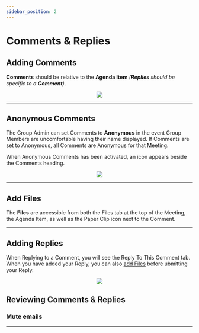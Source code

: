 ```yaml
---
sidebar_position: 2
---
```



# Comments & Replies

## Adding Comments

**Comments** should be relative to the **Agenda Item** _(**Replies** should be specific to a **Comment**)_.

<center>
	<img src={useBaseUrl('/img/global/addingComments-2.gif')} />
</center>

---

## Anonymous Comments

The Group Admin can set Comments to **Anonymous** in the event Group Members are uncomfortable having their name displayed. If Comments are set to Anonymous, all Comments are Anonymous for that Meeting.

When Anonymous Comments has been activated, an icon appears beside the Comments heading.

<center>
	<img src={useBaseUrl('/img/global/anonymous-1.gif')} />
</center>

---

## Add Files

<AddFiles />

<!-- Simply click the **Add File** tab and follow the instructions.

<center>
	<img src={useBaseUrl('/img/global/addFiles-2.gif')} />
</center> -->

The **Files** are accessible from both the Files tab at the top of the Meeting, the Agenda Item, as well as the Paper Clip icon next to the Comment.

---

## Adding Replies

When Replying to a Comment, you will see the Reply To This Comment tab. When you have added your Reply, you can also [add Files](#add-files) before ubmitting your Reply.

<center>
	<img src={useBaseUrl('/img/global/addingReplies-2.gif')} />
</center>

## Reviewing Comments & Replies

<Tabs>
	<TabItem value='apple' label='Expanding' default>
		<Expanding />
	</TabItem>
	<TabItem value='orange' label='Sorting'>
		<Sorting />
	</TabItem>
</Tabs>

### Mute emails

<OptinOut />

---
